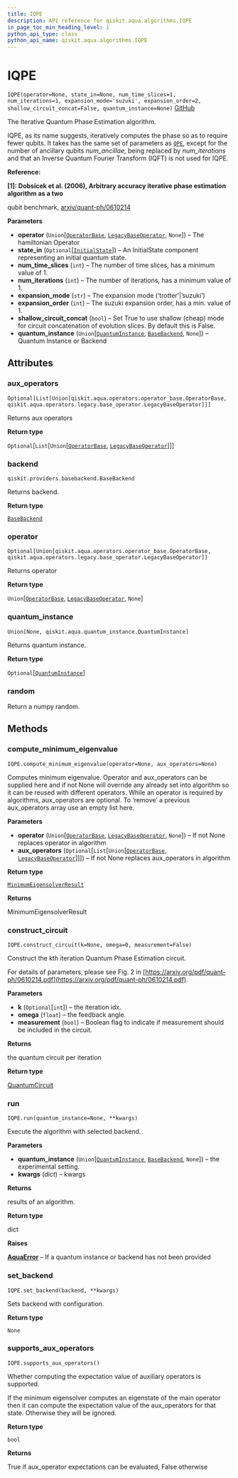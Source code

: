 ```yaml
---
title: IQPE
description: API reference for qiskit.aqua.algorithms.IQPE
in_page_toc_min_heading_level: 1
python_api_type: class
python_api_name: qiskit.aqua.algorithms.IQPE
---
```


# IQPE

<span id="qiskit.aqua.algorithms.IQPE" />

`IQPE(operator=None, state_in=None, num_time_slices=1, num_iterations=1, expansion_mode='suzuki', expansion_order=2, shallow_circuit_concat=False, quantum_instance=None)` [GitHub](https://github.com/qiskit-community/qiskit-aqua/tree/stable/0.7/qiskit/aqua/algorithms/minimum_eigen_solvers/iqpe.py "view source code")

The Iterative Quantum Phase Estimation algorithm.

IQPE, as its name suggests, iteratively computes the phase so as to require fewer qubits. It takes has the same set of parameters as [`QPE`](qiskit.aqua.algorithms.QPE "qiskit.aqua.algorithms.QPE"), except for the number of ancillary qubits *num\_ancillae*, being replaced by *num\_iterations* and that an Inverse Quantum Fourier Transform (IQFT) is not used for IQPE.

**Reference:**

**\[1]: Dobsicek et al. (2006), Arbitrary accuracy iterative phase estimation algorithm as a two**

qubit benchmark, [arxiv/quant-ph/0610214](https://arxiv.org/abs/quant-ph/0610214)

**Parameters**

*   **operator** (`Union`\[[`OperatorBase`](qiskit.aqua.operators.OperatorBase "qiskit.aqua.operators.operator_base.OperatorBase"), [`LegacyBaseOperator`](qiskit.aqua.operators.legacy.LegacyBaseOperator "qiskit.aqua.operators.legacy.base_operator.LegacyBaseOperator"), `None`]) – The hamiltonian Operator
*   **state\_in** (`Optional`\[[`InitialState`](qiskit.aqua.components.initial_states.InitialState "qiskit.aqua.components.initial_states.initial_state.InitialState")]) – An InitialState component representing an initial quantum state.
*   **num\_time\_slices** (`int`) – The number of time slices, has a minimum value of 1.
*   **num\_iterations** (`int`) – The number of iterations, has a minimum value of 1.
*   **expansion\_mode** (`str`) – The expansion mode (‘trotter’|’suzuki’)
*   **expansion\_order** (`int`) – The suzuki expansion order, has a min. value of 1.
*   **shallow\_circuit\_concat** (`bool`) – Set True to use shallow (cheap) mode for circuit concatenation of evolution slices. By default this is False.
*   **quantum\_instance** (`Union`\[[`QuantumInstance`](qiskit.aqua.QuantumInstance "qiskit.aqua.quantum_instance.QuantumInstance"), [`BaseBackend`](qiskit.providers.BaseBackend "qiskit.providers.basebackend.BaseBackend"), `None`]) – Quantum Instance or Backend

## Attributes

### aux\_operators

<span id="qiskit.aqua.algorithms.IQPE.aux_operators" />

`Optional[List[Union[qiskit.aqua.operators.operator_base.OperatorBase, qiskit.aqua.operators.legacy.base_operator.LegacyBaseOperator]]]`

Returns aux operators

**Return type**

`Optional`\[`List`\[`Union`\[[`OperatorBase`](qiskit.aqua.operators.OperatorBase "qiskit.aqua.operators.operator_base.OperatorBase"), [`LegacyBaseOperator`](qiskit.aqua.operators.legacy.LegacyBaseOperator "qiskit.aqua.operators.legacy.base_operator.LegacyBaseOperator")]]]

### backend

<span id="qiskit.aqua.algorithms.IQPE.backend" />

`qiskit.providers.basebackend.BaseBackend`

Returns backend.

**Return type**

[`BaseBackend`](qiskit.providers.BaseBackend "qiskit.providers.basebackend.BaseBackend")

### operator

<span id="qiskit.aqua.algorithms.IQPE.operator" />

`Optional[Union[qiskit.aqua.operators.operator_base.OperatorBase, qiskit.aqua.operators.legacy.base_operator.LegacyBaseOperator]]`

Returns operator

**Return type**

`Union`\[[`OperatorBase`](qiskit.aqua.operators.OperatorBase "qiskit.aqua.operators.operator_base.OperatorBase"), [`LegacyBaseOperator`](qiskit.aqua.operators.legacy.LegacyBaseOperator "qiskit.aqua.operators.legacy.base_operator.LegacyBaseOperator"), `None`]

### quantum\_instance

<span id="qiskit.aqua.algorithms.IQPE.quantum_instance" />

`Union[None, qiskit.aqua.quantum_instance.QuantumInstance]`

Returns quantum instance.

**Return type**

`Optional`\[[`QuantumInstance`](qiskit.aqua.QuantumInstance "qiskit.aqua.quantum_instance.QuantumInstance")]

### random

Return a numpy random.

## Methods

### compute\_minimum\_eigenvalue

<span id="qiskit.aqua.algorithms.IQPE.compute_minimum_eigenvalue" />

`IQPE.compute_minimum_eigenvalue(operator=None, aux_operators=None)`

Computes minimum eigenvalue. Operator and aux\_operators can be supplied here and if not None will override any already set into algorithm so it can be reused with different operators. While an operator is required by algorithms, aux\_operators are optional. To ‘remove’ a previous aux\_operators array use an empty list here.

**Parameters**

*   **operator** (`Union`\[[`OperatorBase`](qiskit.aqua.operators.OperatorBase "qiskit.aqua.operators.operator_base.OperatorBase"), [`LegacyBaseOperator`](qiskit.aqua.operators.legacy.LegacyBaseOperator "qiskit.aqua.operators.legacy.base_operator.LegacyBaseOperator"), `None`]) – If not None replaces operator in algorithm
*   **aux\_operators** (`Optional`\[`List`\[`Union`\[[`OperatorBase`](qiskit.aqua.operators.OperatorBase "qiskit.aqua.operators.operator_base.OperatorBase"), [`LegacyBaseOperator`](qiskit.aqua.operators.legacy.LegacyBaseOperator "qiskit.aqua.operators.legacy.base_operator.LegacyBaseOperator")]]]) – If not None replaces aux\_operators in algorithm

**Return type**

[`MinimumEigensolverResult`](qiskit.aqua.algorithms.MinimumEigensolverResult "qiskit.aqua.algorithms.minimum_eigen_solvers.minimum_eigen_solver.MinimumEigensolverResult")

**Returns**

MinimumEigensolverResult

### construct\_circuit

<span id="qiskit.aqua.algorithms.IQPE.construct_circuit" />

`IQPE.construct_circuit(k=None, omega=0, measurement=False)`

Construct the kth iteration Quantum Phase Estimation circuit.

For details of parameters, please see Fig. 2 in [https://arxiv.org/pdf/quant-ph/0610214.pdf](https://arxiv.org/pdf/quant-ph/0610214.pdf).

**Parameters**

*   **k** (`Optional`\[`int`]) – the iteration idx.
*   **omega** (`float`) – the feedback angle.
*   **measurement** (`bool`) – Boolean flag to indicate if measurement should be included in the circuit.

**Returns**

the quantum circuit per iteration

**Return type**

[QuantumCircuit](qiskit.circuit.QuantumCircuit "qiskit.circuit.QuantumCircuit")

### run

<span id="qiskit.aqua.algorithms.IQPE.run" />

`IQPE.run(quantum_instance=None, **kwargs)`

Execute the algorithm with selected backend.

**Parameters**

*   **quantum\_instance** (`Union`\[[`QuantumInstance`](qiskit.aqua.QuantumInstance "qiskit.aqua.quantum_instance.QuantumInstance"), [`BaseBackend`](qiskit.providers.BaseBackend "qiskit.providers.basebackend.BaseBackend"), `None`]) – the experimental setting.
*   **kwargs** (*dict*) – kwargs

**Returns**

results of an algorithm.

**Return type**

dict

**Raises**

[**AquaError**](qiskit.aqua.AquaError "qiskit.aqua.AquaError") – If a quantum instance or backend has not been provided

### set\_backend

<span id="qiskit.aqua.algorithms.IQPE.set_backend" />

`IQPE.set_backend(backend, **kwargs)`

Sets backend with configuration.

**Return type**

`None`

### supports\_aux\_operators

<span id="qiskit.aqua.algorithms.IQPE.supports_aux_operators" />

`IQPE.supports_aux_operators()`

Whether computing the expectation value of auxiliary operators is supported.

If the minimum eigensolver computes an eigenstate of the main operator then it can compute the expectation value of the aux\_operators for that state. Otherwise they will be ignored.

**Return type**

`bool`

**Returns**

True if aux\_operator expectations can be evaluated, False otherwise

